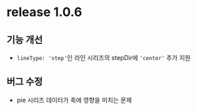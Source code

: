 # release 1.0.6

## 기능 개선
- `lineType: 'step'`인 라인 시리즈의 stepDir에 `'center'` 추가 지원

## 버그 수정
- pie 시리즈 데이터가 축에 영향을 미치는 문제